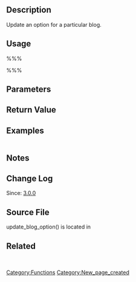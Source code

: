 == Description ==

Update an option for a particular blog.

== Usage ==
%%%<?php update_blog_option( $id, $option, $value, $deprecated ) ?>%%%
== Parameters ==

{{Parameter|$id|integer|The blog id|required}}

{{Parameter|$option|string|The option key|required}}

{{Parameter|$value|mixed|The option value|required}}

{{Parameter|$deprecated|null|Deprecated parameter|optional|null}}

== Return Value ==
{{Return||boolean|True on success, false on failure.}}

== Examples ==
<pre></pre>

== Notes ==

== Change Log ==

Since: [[Version 3.0|3.0.0]]

== Source File ==

update_blog_option() is located in {{Trac|wp-includes/ms-blogs.php}}

== Related ==
&nbsp;

{{Tag Footer}}
[[Category:Functions]]

[[Category:New_page_created]]